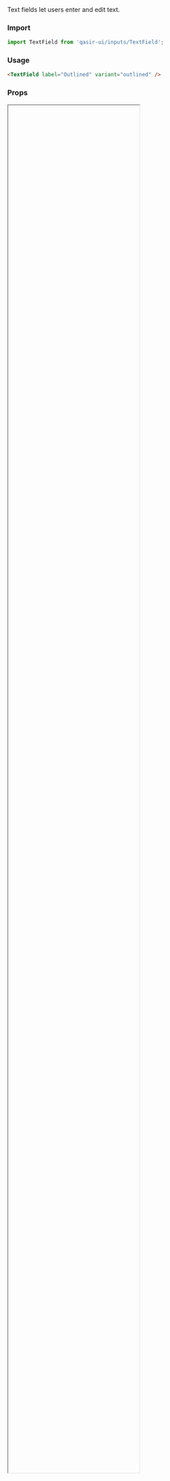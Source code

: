 
<Meta title="Components/Inputs/TextField/README" />

<Title>Text Field</Title>
<Subtitle>Text fields let users enter and edit text.</Subtitle>

### Import

```js
import TextField from 'qasir-ui/inputs/TextField';
```

### Usage

```html
<TextField label="Outlined" variant="outlined" />
```

### Props

<IFrame url="https://material-ui.com/api/text-field/#props" height="80%" defaultCollapsed />

### Design

<Figma
  url="https://www.figma.com/file/gBOrYt3aAEcgk2QZDPrWKCIl/Qasir-Design-System?node-id=3894%3A468"
  height="50%"
  defaultCollapsed
/>